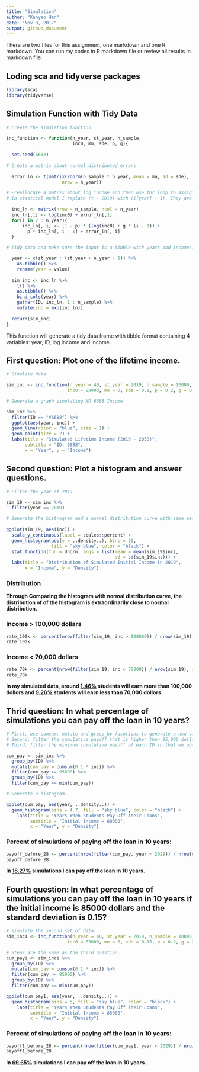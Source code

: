 ```yaml
---
title: "Simulation"
author: "Kanyao Han"
date: "Nov 3, 2017"
output: github_document
---
```


There are two files for this assignment, one markdown and one R markdown. You can run my codes in R markdown file or review all results in markdown file. 

## Loding sca and tidyverse packages
```r
library(sca)
library(tidyverse)
```

## Simulation Function with Tidy Data
```r
# Create the simulation function.

inc_function <- function(n_year, st_year, n_sample,
                         inc0, mu, sde, p, g){
  
  set.seed(6688)
  
# Create a matrix about normal distributed errors
  
  error_ln <- t(matrix(rnorm(n_sample * n_year, mean = mu, sd = sde), 
                     nrow = n_year))

# Preallocate a matrix about log income and then use for loop to assign values.
# In stastical model I replace (t - 2019) with (i[year] - 1). They are actually the same thing. 
  
  inc_ln <- matrix(nrow = n_sample, ncol = n_year)
  inc_ln[,1] <- log(inc0) + error_ln[,1]
  for(i in 2 : n_year){
      inc_ln[, i] <- (1 - p) * (log(inc0) + g * (i - 1)) +
        p * inc_ln[, i - 1] + error_ln[, i]
  }

# Tidy data and make sure the input is a tibble with years and incomes. 

  year <- c(st_year : (st_year + n_year - 1)) %>%
    as.tibble() %>%
    rename(year = value)
  
  sim_inc <- inc_ln %>%
    t() %>%
    as.tibble() %>%
    bind_cols(year) %>%
    gather(ID, inc_ln, 1 : n_sample) %>%
    mutate(inc = exp(inc_ln))
  
  return(sim_inc)
}
```


This function will generate a tidy data frame with tibble format containing 4 variables: year, ID, log income and income. 



## First question: Plot one of the lifetime income.
```r
# Simulate data

sim_inc <- inc_function(n_year = 40, st_year = 2019, n_sample = 10000, 
                       inc0 = 80000, mu = 0, sde = 0.1, p = 0.2, g = 0.03)

# Generate a graph simulating NO.6688 Income

sim_inc %>%
  filter(ID == "V6688") %>%
  ggplot(aes(year, inc)) +
  geom_line(color = "blue", size = 1) +
  geom_point(size = 2) +
  labs(title = "Simulated Lifetime Income (2019 - 2058)",
       subtitle = "ID: 6688",
       x = "Year", y = "Income")

```

## Second question: Plot a histogram and answer questions.
```r
# Filter the year of 2019

sim_19 <- sim_inc %>%
  filter(year == 2019)

# Generate the histrogram and a normal distribution curve with same mean and standard error. 
  
ggplot(sim_19, aes(inc)) +
  scale_y_continuous(label = scales::percent) +
  geom_histogram(aes(y = ..density..), bins = 50, 
                 fill = "sky blue", color = "black") +
  stat_function(fun = dnorm, args = list(mean = mean(sim_19$inc),
                                         sd = sd(sim_19$inc))) +
  labs(title = "Distribution of Simulated Initial Income in 2019",
       x = "Income", y = "Density")
```

### Distribution
**Through Comparing the histogram with normal distribution curve, the distribution of of the histogram is extraordinarily close to normal distribution.**


### Income > 100,000 dollars
```r
rate_100k <- percent(nrow(filter(sim_19, inc > 100000)) / nrow(sim_19), d = 2)
rate_100k
```

### Income < 70,000 dollars
```r
rate_70k <- percent(nrow(filter(sim_19, inc < 70000)) / nrow(sim_19), d = 2)
rate_70k
```

**In my simulated data, around <u>1.46%</u> students will earn more than 100,000 dollors and <u>9.26%</u> students will earn less than 70,000 dollors.**


## Thrid question: In what percentage of simulations you can pay off the loan in 10 years?
```r
# First, use cumsum, mutate and group_by fucntions to generate a new variable "cumulative payoff".
# Second, filter the cumulative payoff that is higher than 95,000 dollors
# Third, filter the minimum cumulative payoff of each ID so that we obtain the year of final payoff of them.

cum_pay <- sim_inc %>%
  group_by(ID) %>%
  mutate(cum_pay = cumsum(0.1 * inc)) %>%
  filter(cum_pay >= 95000) %>%
  group_by(ID) %>%
  filter(cum_pay == min(cum_pay))

# Generate a histogram.

ggplot(cum_pay, aes(year, ..density..)) +
  geom_histogram(bins = 4.7, fill = "sky blue", color = "black") +
    labs(title = "Years When Students Pay Off Their Loans",
         subtitle = "Initial Income = 80000",
         x = "Year", y = "Density")
```

### Percent of simulations of paying off the loan in 10 years:
```r
payoff_before_28 <- percent(nrow(filter(cum_pay, year < 2029)) / nrow(cum_pay), d = 2)
payoff_before_28
```
**In <u>18.27%</u> simulations I can pay off the loan in 10 years.** 

## Fourth question: In what percentage of simulations you can pay off the loan in 10 years if the initial income is 85000 dollars and the standard deviation is 0.15?
```r
# simulate the second set of data
sim_inc1 <- inc_function(n_year = 40, st_year = 2019, n_sample = 10000, 
                       inc0 = 85000, mu = 0, sde = 0.15, p = 0.2, g = 0.03)

# Steps are the same as the third question.
cum_pay1 <- sim_inc1 %>%
  group_by(ID) %>%
  mutate(cum_pay = cumsum(0.1 * inc)) %>%
  filter(cum_pay >= 95000) %>%
  group_by(ID) %>%
  filter(cum_pay == min(cum_pay))

ggplot(cum_pay1, aes(year, ..density..)) +
  geom_histogram(bins = 5, fill = "sky blue", color = "black") +
    labs(title = "Years When Students Pay Off Their Loans",
         subtitle = "Initial Income = 85000",
         x = "Year", y = "Density")

```

### Percent of simulations of paying off the loan in 10 years:
```r
payoff1_before_28 <- percent(nrow(filter(cum_pay1, year < 2029)) / nrow(cum_pay1), d = 2)
payoff1_before_28
```
**In <u>69.65%</u> simulations I can pay off the loan in 10 years.** 

